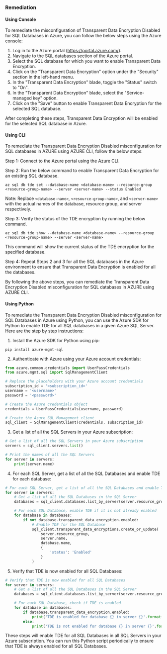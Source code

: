### Remediation

#### Using Console

To remediate the misconfiguration of Transparent Data Encryption Disabled for SQL Databases in Azure, you can follow the below steps using the Azure console:

1. Log in to the Azure portal (https://portal.azure.com/).
2. Navigate to the SQL databases section of the Azure portal.
3. Select the SQL database for which you want to enable Transparent Data Encryption.
4. Click on the "Transparent Data Encryption" option under the "Security" section in the left-hand menu.
5. In the "Transparent Data Encryption" blade, toggle the "Status" switch to "On".
6. In the "Transparent Data Encryption" blade, select the "Service-managed key" option.
7. Click on the "Save" button to enable Transparent Data Encryption for the selected SQL database.

After completing these steps, Transparent Data Encryption will be enabled for the selected SQL database in Azure.

#### Using CLI

To remediate the Transparent Data Encryption Disabled misconfiguration for SQL databases in AZURE using AZURE CLI, follow the below steps:

Step 1: Connect to the Azure portal using the Azure CLI.

Step 2: Run the below command to enable Transparent Data Encryption for an existing SQL database.

```
az sql db tde set --database-name <database-name> --resource-group <resource-group-name> --server <server-name> --status Enabled
```

Note: Replace `<database-name>`, `<resource-group-name>`, and `<server-name>` with the actual names of the database, resource group, and server respectively.

Step 3: Verify the status of the TDE encryption by running the below command.

```
az sql db tde show --database-name <database-name> --resource-group <resource-group-name> --server <server-name>
```

This command will show the current status of the TDE encryption for the specified database.

Step 4: Repeat Steps 2 and 3 for all the SQL databases in the Azure environment to ensure that Transparent Data Encryption is enabled for all the databases.

By following the above steps, you can remediate the Transparent Data Encryption Disabled misconfiguration for SQL databases in AZURE using AZURE CLI.

#### Using Python

To remediate the Transparent Data Encryption Disabled misconfiguration for SQL Databases in Azure using Python, you can use the Azure SDK for Python to enable TDE for all SQL databases in a given Azure SQL Server. Here are the step by step instructions:

1. Install the Azure SDK for Python using pip:

```
pip install azure-mgmt-sql
```

2. Authenticate with Azure using your Azure account credentials:

```python
from azure.common.credentials import UserPassCredentials
from azure.mgmt.sql import SqlManagementClient

# Replace the placeholders with your Azure account credentials
subscription_id = '<subscription_id>'
username = '<username>'
password = '<password>'

# Create the Azure credentials object
credentials = UserPassCredentials(username, password)

# Create the Azure SQL Management client
sql_client = SqlManagementClient(credentials, subscription_id)
```

3. Get a list of all the SQL Servers in your Azure subscription:

```python
# Get a list of all the SQL Servers in your Azure subscription
servers = sql_client.servers.list()

# Print the names of all the SQL Servers
for server in servers:
    print(server.name)
```

4. For each SQL Server, get a list of all the SQL Databases and enable TDE for each database:

```python
# For each SQL Server, get a list of all the SQL Databases and enable TDE for each database
for server in servers:
    # Get a list of all the SQL Databases in the SQL Server
    databases = sql_client.databases.list_by_server(server.resource_group, server.name)

    # For each SQL Database, enable TDE if it is not already enabled
    for database in databases:
        if not database.transparent_data_encryption.enabled:
            # Enable TDE for the SQL Database
            sql_client.transparent_data_encryptions.create_or_update(
                server.resource_group,
                server.name,
                database.name,
                {
                    'status': 'Enabled'
                }
            )
```

5. Verify that TDE is now enabled for all SQL Databases:

```python
# Verify that TDE is now enabled for all SQL Databases
for server in servers:
    # Get a list of all the SQL Databases in the SQL Server
    databases = sql_client.databases.list_by_server(server.resource_group, server.name)

    # For each SQL Database, check if TDE is enabled
    for database in databases:
        if database.transparent_data_encryption.enabled:
            print('TDE is enabled for database {} in server {}'.format(database.name, server.name))
        else:
            print('TDE is not enabled for database {} in server {}'.format(database.name, server.name))
```

These steps will enable TDE for all SQL Databases in all SQL Servers in your Azure subscription. You can run this Python script periodically to ensure that TDE is always enabled for all SQL Databases.

